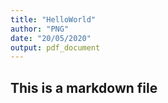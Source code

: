 ```yaml
---
title: "HelloWorld"
author: "PNG"
date: "20/05/2020"
output: pdf_document
---
```


## This is a markdown file